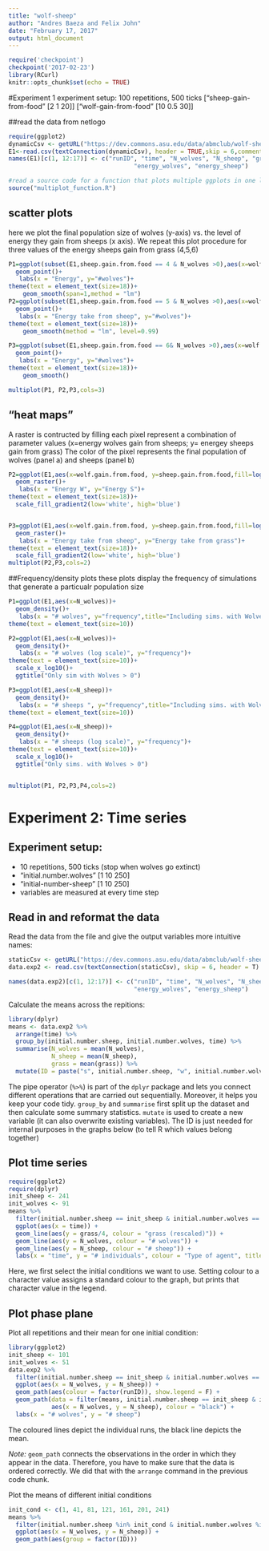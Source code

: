 ```yaml
---
title: "wolf-sheep"
author: "Andres Baeza and Felix John"
date: "February 17, 2017"
output: html_document
---
```


```r
require('checkpoint')
checkpoint('2017-02-23')
library(RCurl)
knitr::opts_chunk$set(echo = TRUE)
```

#Experiment 1
 experiment setup:
 100 repetitions, 500 ticks
 ["sheep-gain-from-food" [2 1 20]]
 ["wolf-gain-from-food" [10 0.5 30]]

##read the data from netlogo
```r
require(ggplot2)
dynamicCsv <- getURL("https://dev.commons.asu.edu/data/abmclub/wolf-sheep/dynamic.csv")
E1<-read.csv(textConnection(dynamicCsv), header = TRUE,skip = 6,comment.char ="#")
names(E1)[c(1, 12:17)] <- c("runID", "time", "N_wolves", "N_sheep", "grass", 
                                   "energy_wolves", "energy_sheep")

#read a source code for a function that plots multiple ggplots in one layer
source("multiplot_function.R")
```

## scatter plots
here we plot the final population size of wolves (y-axis) vs. the level of energy they gain from sheeps (x axis).
We repeat this plot procedure for three values of the energy sheeps gain from grass (4,5,6)
```r
P1=ggplot(subset(E1,sheep.gain.from.food == 4 & N_wolves >0),aes(x=wolf.gain.from.food,y=N_wolves))+
  geom_point()+
   labs(x = "Energy", y="#wolves")+
theme(text = element_text(size=18))+
    geom_smooth(span=1,method = "lm")
P2=ggplot(subset(E1,sheep.gain.from.food == 5 & N_wolves >0),aes(x=wolf.gain.from.food,y=N_wolves))+
  geom_point()+
   labs(x = "Energy take from sheep", y="#wolves")+
theme(text = element_text(size=18))+
    geom_smooth(method = "lm", level=0.99)

P3=ggplot(subset(E1,sheep.gain.from.food == 6& N_wolves >0),aes(x=wolf.gain.from.food,y=N_wolves))+
  geom_point()+
   labs(x = "Energy", y="#wolves")+
theme(text = element_text(size=18))+
    geom_smooth()

multiplot(P1, P2,P3,cols=3)

```

## "heat maps"
A raster is contructed by filling each pixel represent a combination of parameter values (x=energy wolves gain from sheeps; y= energey sheeps gain from grass) 
The color of the pixel represents the final population of wolves (panel a) and sheeps (panel b) 

```r
P2=ggplot(E1,aes(x=wolf.gain.from.food, y=sheep.gain.from.food,fill=log(N_wolves)))+
  geom_raster()+
   labs(x = "Energy W", y="Energy S")+
theme(text = element_text(size=18))+
  scale_fill_gradient2(low='white', high='blue')


P3=ggplot(E1,aes(x=wolf.gain.from.food, y=sheep.gain.from.food,fill=log(N_sheep)))+
  geom_raster()+
   labs(x = "Energy take from sheep", y="Energy take from grass")+
theme(text = element_text(size=18))+
  scale_fill_gradient2(low='white', high='blue')
multiplot(P2,P3,cols=2)
```




##Frequency/density plots
these plots display the frequency of simulations that generate a particualr population size 
```r
P1=ggplot(E1,aes(x=N_wolves))+
  geom_density()+
   labs(x = "# wolves", y="frequency",title="Including sims. with Wolves = 0")+
theme(text = element_text(size=10))

P2=ggplot(E1,aes(x=N_wolves))+
  geom_density()+
   labs(x = "# wolves (log scale)", y="frequency")+
theme(text = element_text(size=10))+
  scale_x_log10()+
  ggtitle("Only sim with Wolves > 0")

P3=ggplot(E1,aes(x=N_sheep))+
  geom_density()+
   labs(x = "# sheeps ", y="frequency",title="Including sims. with Wolves = 0")+
theme(text = element_text(size=10))

P4=ggplot(E1,aes(x=N_sheep))+
  geom_density()+
   labs(x = "# sheeps (log scale)", y="frequency")+
theme(text = element_text(size=10))+
  scale_x_log10()+
  ggtitle("Only sims. with Wolves > 0")


multiplot(P1, P2,P3,P4,cols=2)
```

# Experiment 2: Time series 

## Experiment setup:

* 10 repetitions, 500 ticks (stop when wolves go extinct)
* "initial.number.wolves" [1 10 250]
* "initial-number-sheep" [1 10 250]
* variables are measured at every time step

## Read in and reformat the data
Read the data from the file and give the output variables more intuitive names:

```r
staticCsv <- getURL("https://dev.commons.asu.edu/data/abmclub/wolf-sheep/static.csv")
data.exp2 <- read.csv(textConnection(staticCsv), skip = 6, header = T)

names(data.exp2)[c(1, 12:17)] <- c("runID", "time", "N_wolves", "N_sheep", "grass", 
                                   "energy_wolves", "energy_sheep")
```


Calculate the means across the repitions:
```r
library(dplyr)
means <- data.exp2 %>% 
  arrange(time) %>% 
  group_by(initial.number.sheep, initial.number.wolves, time) %>% 
  summarise(N_wolves = mean(N_wolves),
            N_sheep = mean(N_sheep),
            grass = mean(grass)) %>% 
  mutate(ID = paste("s", initial.number.sheep, "w", initial.number.wolves, sep = "_"))
```

The pipe operator (`%>%`) is part of the `dplyr` package and lets you connect different operations that are carried out sequentially. Moreover, it helps you keep your code tidy. 
`group_by` and `summarise` first split up the dataset and then calculate some summary statistics. `mutate` is used to create a new variable (it can also overwrite existing variables). The ID is just needed for internal purposes in the graphs below (to tell R which values belong together)

## Plot time series

```r
require(ggplot2)
require(dplyr)
init_sheep <- 241
init_wolves <- 91
means %>% 
  filter(initial.number.sheep == init_sheep & initial.number.wolves == init_wolves) %>% 
  ggplot(aes(x = time)) +
  geom_line(aes(y = grass/4, colour = "grass (rescaled)")) +
  geom_line(aes(y = N_wolves, colour = "# wolves")) +
  geom_line(aes(y = N_sheep, colour = "# sheep")) +
  labs(x = "time", y = "# individuals", colour = "Type of agent", title = "Development over time")
```


Here, we first select the initial conditions we want to use. Setting colour to a character value assigns a standard colour to the graph, but prints that character value in the legend.

## Plot phase plane

Plot all repetitions and their mean for one initial condition:

```r
library(ggplot2)
init_sheep <- 101
init_wolves <- 51
data.exp2 %>% 
  filter(initial.number.sheep == init_sheep & initial.number.wolves == init_wolves) %>% 
  ggplot(aes(x = N_wolves, y = N_sheep)) +
  geom_path(aes(colour = factor(runID)), show.legend = F) +
  geom_path(data = filter(means, initial.number.sheep == init_sheep & initial.number.wolves == init_wolves),
            aes(x = N_wolves, y = N_sheep), colour = "black") +
  labs(x = "# wolves", y = "# sheep")
```

The coloured lines depict the individual runs, the black line depicts the mean.

*Note:* `geom_path` connects the observations in the order in which they appear in the data. Therefore, you have to make sure that the data is ordered correctly. We did that with the `arrange` command in the previous code chunk.

Plot the means of different initial conditions
```r
init_cond <- c(1, 41, 81, 121, 161, 201, 241)
means %>% 
  filter(initial.number.sheep %in% init_cond & initial.number.wolves %in% init_cond) %>% 
  ggplot(aes(x = N_wolves, y = N_sheep)) +
  geom_path(aes(group = factor(ID)))
```
